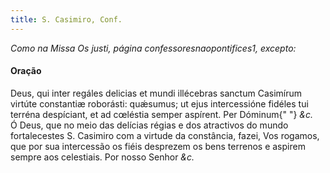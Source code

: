 ```yaml
---
title: S. Casimiro, Conf.
---
```


<em>Como na Missa Os justi, página confessoresnaopontifices1, excepto:</em>

<h4 class="text-center">Oração</h4>
<div class="container-fluid">
  <div class="row">
    <div class="col-6 dropcaps text-justify">
      Deus, qui inter regáles delicias et mundi illécebras sanctum Casimírum
      virtúte constantiæ roborásti: quǽsumus; ut ejus intercessióne fidéles tui
      terréna despíciant, et ad cœléstia semper aspírent. Per Dóminum{" "}
      <em>&c.</em>
    </div>
    <div class="col-6 dropcaps text-justify">
      Ó Deus, que no meio das delícias régias e dos atractivos do mundo
      fortalecestes S. Casimiro com a virtude da constância, fazei, Vos rogamos,
      que por sua intercessão os fiéis desprezem os bens terrenos e aspirem
      sempre aos celestiais. Por nosso Senhor <em>&c.</em>
    </div>
  </div>
</div>
